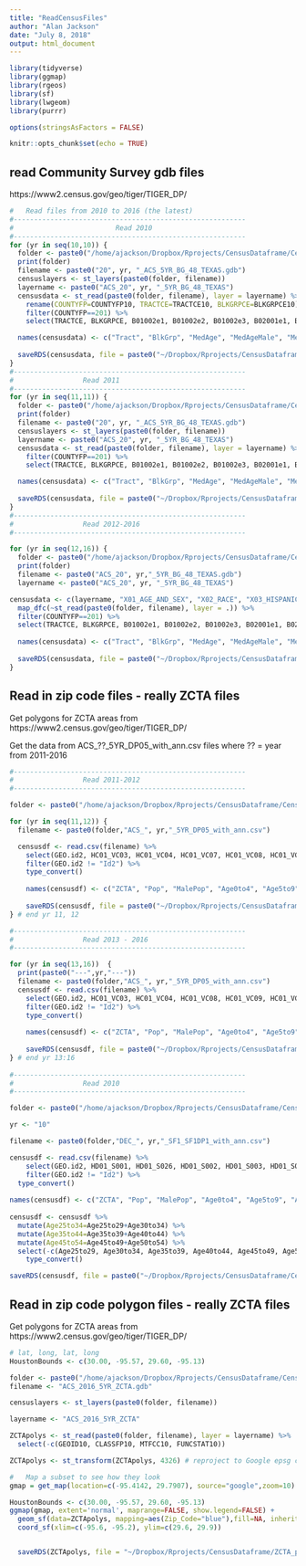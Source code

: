 ```yaml
---
title: "ReadCensusFiles"
author: "Alan Jackson"
date: "July 8, 2018"
output: html_document
---
```


```r

library(tidyverse)
library(ggmap)
library(rgeos)
library(sf)
library(lwgeom)
library(purrr)

options(stringsAsFactors = FALSE)

knitr::opts_chunk$set(echo = TRUE)
```

## read Community Survey gdb files

https://www2.census.gov/geo/tiger/TIGER_DP/

```r

#   Read files from 2010 to 2016 (the latest)
#---------------------------------------------------------
#                         Read 2010
#---------------------------------------------------------
for (yr in seq(10,10)) {
  folder <- paste0("/home/ajackson/Dropbox/Rprojects/CensusDataframe/CensusData/20",yr,"_ACS_5YR_BG_48/")
  print(folder)
  filename <- paste0("20", yr, "_ACS_5YR_BG_48_TEXAS.gdb")
  censuslayers <- st_layers(paste0(folder, filename))
  layername <- paste0("ACS_20", yr, "_5YR_BG_48_TEXAS")
  censusdata <- st_read(paste0(folder, filename), layer = layername) %>%
    rename(COUNTYFP=COUNTYFP10, TRACTCE=TRACTCE10, BLKGRPCE=BLKGRPCE10) %>%
    filter(COUNTYFP==201) %>%
    select(TRACTCE, BLKGRPCE, B01002e1, B01002e2, B01002e3, B02001e1, B02001e2, B02001e3, B02001e4, B02001e5, B03002e12, B19013e1)

  names(censusdata) <- c("Tract", "BlkGrp", "MedAge", "MedAgeMale", "MedAgeFemale", "Pop", "White", "Black", "Amerind", "Asian", "Hispanic", "MedIncome")
  
  saveRDS(censusdata, file = paste0("~/Dropbox/Rprojects/CensusDataframe/CensusData/HarrisCounty_", yr, ".rds"))
}
#---------------------------------------------------------
#                 Read 2011
#---------------------------------------------------------
for (yr in seq(11,11)) {
  folder <- paste0("/home/ajackson/Dropbox/Rprojects/CensusDataframe/CensusData/20",yr,"_ACS_5YR_BG_48/")
  print(folder)
  filename <- paste0("20", yr, "_ACS_5YR_BG_48_TEXAS.gdb")
  censuslayers <- st_layers(paste0(folder, filename))
  layername <- paste0("ACS_20", yr, "_5YR_BG_48_TEXAS")
  censusdata <- st_read(paste0(folder, filename), layer = layername) %>%
    filter(COUNTYFP==201) %>%
    select(TRACTCE, BLKGRPCE, B01002e1, B01002e2, B01002e3, B02001e1, B02001e2, B02001e3, B02001e4, B02001e5, B03002e12, B19013e1)

  names(censusdata) <- c("Tract", "BlkGrp", "MedAge", "MedAgeMale", "MedAgeFemale", "Pop", "White", "Black", "Amerind", "Asian", "Hispanic", "MedIncome")
  
  saveRDS(censusdata, file = paste0("~/Dropbox/Rprojects/CensusDataframe/CensusData/HarrisCounty_", yr, ".rds"))
}
#---------------------------------------------------------
#                 Read 2012-2016
#---------------------------------------------------------

for (yr in seq(12,16)) {
  folder <- paste0("/home/ajackson/Dropbox/Rprojects/CensusDataframe/CensusData/20",yr,"_ACS_5YR_BG_48/")
  print(folder)
  filename <- paste0("ACS_20", yr,"_5YR_BG_48_TEXAS.gdb") 
  layername <- paste0("ACS_20", yr, "_5YR_BG_48_TEXAS")

censusdata <- c(layername, "X01_AGE_AND_SEX", "X02_RACE", "X03_HISPANIC_OR_LATINO_ORIGIN", "X19_INCOME") %>%
  map_dfc(~st_read(paste0(folder, filename), layer = .)) %>%
  filter(COUNTYFP==201) %>% 
  select(TRACTCE, BLKGRPCE, B01002e1, B01002e2, B01002e3, B02001e1, B02001e2, B02001e3, B02001e4, B02001e5, B03002e12, B19013e1)
    
  names(censusdata) <- c("Tract", "BlkGrp", "MedAge", "MedAgeMale", "MedAgeFemale", "Pop", "White", "Black", "Amerind", "Asian", "Hispanic", "MedIncome")
  
  saveRDS(censusdata, file = paste0("~/Dropbox/Rprojects/CensusDataframe/CensusData/HarrisCounty_", yr, ".rds"))
}


```


##     Read in zip code files - really ZCTA files

Get polygons for ZCTA areas from https://www2.census.gov/geo/tiger/TIGER_DP/

Get the data from ACS_??_5YR_DP05_with_ann.csv files where ?? = year from 2011-2016

```r
#---------------------------------------------------------
#                 Read 2011-2012
#---------------------------------------------------------

folder <- paste0("/home/ajackson/Dropbox/Rprojects/CensusDataframe/CensusData/zipcodefiles/")

for (yr in seq(11,12)) {
  filename <- paste0(folder,"ACS_", yr,"_5YR_DP05_with_ann.csv") 

  censusdf <- read.csv(filename) %>%
    select(GEO.id2, HC01_VC03, HC01_VC04, HC01_VC07, HC01_VC08, HC01_VC09, HC01_VC10, HC01_VC11, HC01_VC12, HC01_VC13, HC01_VC14, HC01_VC15, HC01_VC16, HC01_VC17, HC01_VC18, HC01_VC19, HC01_VC21, HC01_VC43, HC01_VC44, HC01_VC82 ) %>%
    filter(GEO.id2 != "Id2") %>%
    type_convert()
  
    names(censusdf) <- c("ZCTA", "Pop", "MalePop", "Age0to4", "Age5to9", "Age10to14", "Age15to19", "Age20to24", "Age25to34", "Age35to44", "Age45to54", "Age55to59", "Age60to64", "Age65to74", "Age75to84", "Age85andup", "MedianAge", "White", "Black", "Hispanic") 
    
    saveRDS(censusdf, file = paste0("~/Dropbox/Rprojects/CensusDataframe/CensusData/TexasZipcode_", yr, ".rds"))
} # end yr 11, 12

#---------------------------------------------------------
#                 Read 2013 - 2016
#---------------------------------------------------------

for (yr in seq(13,16))  {
  print(paste0("---",yr,"---"))
  filename <- paste0(folder,"ACS_", yr,"_5YR_DP05_with_ann.csv") 
  censusdf <- read.csv(filename) %>%
    select(GEO.id2, HC01_VC03, HC01_VC04, HC01_VC08, HC01_VC09, HC01_VC10, HC01_VC11, HC01_VC12, HC01_VC13, HC01_VC14, HC01_VC15, HC01_VC16, HC01_VC17, HC01_VC18, HC01_VC19, HC01_VC20, HC01_VC23, HC01_VC49, HC01_VC50, HC01_VC88 ) %>%
    filter(GEO.id2 != "Id2") %>%
    type_convert()
  
    names(censusdf) <- c("ZCTA", "Pop", "MalePop", "Age0to4", "Age5to9", "Age10to14", "Age15to19", "Age20to24", "Age25to34", "Age35to44", "Age45to54", "Age55to59", "Age60to64", "Age65to74", "Age75to84", "Age85andup", "MedianAge", "White", "Black", "Hispanic") 
    
    saveRDS(censusdf, file = paste0("~/Dropbox/Rprojects/CensusDataframe/CensusData/TexasZipcode_", yr, ".rds"))
} # end yr 13:16
    
#---------------------------------------------------------
#                 Read 2010
#---------------------------------------------------------

folder <- paste0("/home/ajackson/Dropbox/Rprojects/CensusDataframe/CensusData/zipcodefiles/")

yr <- "10"

filename <- paste0(folder,"DEC_", yr,"_SF1_SF1DP1_with_ann.csv") 

censusdf <- read.csv(filename) %>%
    select(GEO.id2, HD01_S001, HD01_S026, HD01_S002, HD01_S003, HD01_S004, HD01_S005, HD01_S006, HD01_S007, HD01_S008, HD01_S009, HD01_S010, HD01_S011, HD01_S012, HD01_S013, HD01_S014, HD01_S015, HD01_S016, HD01_S017, HD01_S018, HD01_S019, HD01_S020, HD01_S078, HD01_S079, HD01_S107) %>%
    filter(GEO.id2 != "Id2") %>%
  type_convert()
    
names(censusdf) <- c("ZCTA", "Pop", "MalePop", "Age0to4", "Age5to9", "Age10to14", "Age15to19", "Age20to24", "Age25to29", "Age30to34", "Age35to39", "Age40to44", "Age45to49", "Age50to54", "Age55to59", "Age60to64", "Age65to69", "Age70to74", "Age75to79", "Age80to84", "Age85andup", "MedianAge", "White", "Black", "Hispanic") 
  
censusdf <- censusdf %>%
  mutate(Age25to34=Age25to29+Age30to34) %>% 
  mutate(Age35to44=Age35to39+Age40to44) %>% 
  mutate(Age45to54=Age45to49+Age50to54) %>%
  select(-c(Age25to29, Age30to34, Age35to39, Age40to44, Age45to49, Age50to54)) %>%
    type_convert()

saveRDS(censusdf, file = paste0("~/Dropbox/Rprojects/CensusDataframe/CensusData/TexasZipcode_", yr, ".rds"))


```

##     Read in zip code polygon files - really ZCTA files

Get polygons for ZCTA areas from https://www2.census.gov/geo/tiger/TIGER_DP/

```r

# lat, long, lat, long
HoustonBounds <- c(30.00, -95.57, 29.60, -95.13)

folder <- paste0("/home/ajackson/Dropbox/Rprojects/CensusDataframe/CensusData/zipcodefiles/")
filename <- "ACS_2016_5YR_ZCTA.gdb"

censuslayers <- st_layers(paste0(folder, filename))

layername <- "ACS_2016_5YR_ZCTA"

ZCTApolys <- st_read(paste0(folder, filename), layer = layername) %>%
  select(-c(GEOID10, CLASSFP10, MTFCC10, FUNCSTAT10))

ZCTApolys <- st_transform(ZCTApolys, 4326) # reproject to Google epsg code

#   Map a subset to see how they look
gmap = get_map(location=c(-95.4142, 29.7907), source="google",zoom=10)

HoustonBounds <- c(30.00, -95.57, 29.60, -95.13)
ggmap(gmap, extent='normal', maprange=FALSE, show.legend=FALSE) +
  geom_sf(data=ZCTApolys, mapping=aes(Zip_Code="blue"),fill=NA, inherit.aes=FALSE, show.legend=FALSE) +
  coord_sf(xlim=c(-95.6, -95.2), ylim=c(29.6, 29.9)) 


  saveRDS(ZCTApolys, file = "~/Dropbox/Rprojects/CensusDataframe/ZCTA_polygons_2016.rds")


```

